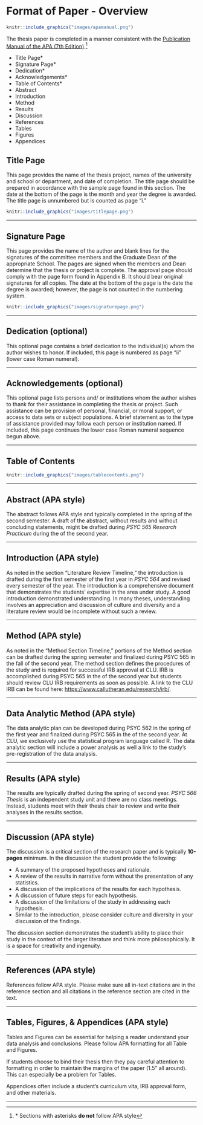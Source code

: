 # Format of Paper - Overview


```r
knitr::include_graphics("images/apamanual.png")
```


 The thesis paper is completed in a manner consistent with the [Publication Manual of the APA (7th Edition)](https://www.amazon.com/s?k=apa+publication+manual+7th+edition&crid=7T10VJ2PYQZH&sprefix=apa+pu%2Caps%2C261&ref=nb_sb_ss_i_1_6).^[* Sections with asterisks **do not** follow APA style] 

  * Title Page*
  * Signature Page*
  * Dedication*
  * Acknowledgements*
  * Table of Contents*
  * Abstract
  * Introduction
  * Method
  * Results
  * Discussion
  * References
  * Tables
  * Figures
  * Appendices



## Title Page

This page provides the name of the thesis project, names of the university and school or department, and date of completion. The title page should be prepared in accordance with the sample page found in this section. The date at the bottom of the page is the month and year the degree is awarded. The title page is unnumbered but is counted as page “i.”

```r
knitr::include_graphics("images/titlepage.png")
```

___

## Signature Page

This page provides the name of the author and blank lines for the signatures of the committee members and the Graduate Dean of the appropriate School. The pages are signed when the members and Dean determine that the thesis or project is complete. The approval page should comply with the page form found in Appendix B. It should bear original signatures for all copies. The date at the bottom of the page is the date the degree is awarded; however, the page is not counted in the numbering system.

```r
knitr::include_graphics("images/signaturepage.png")
```

___

## Dedication (optional)

This optional page contains a brief dedication to the individual(s) whom the author wishes to honor. If included, this page is numbered as page “ii” (lower case Roman numeral).

___


## Acknowledgements (optional)

This optional page lists persons and/ or institutions whom the author wishes to thank for their assistance in completing the thesis or project. Such assistance can be provision of personal, financial, or moral support, or access to data sets or subject populations. A brief statement as to the type of assistance provided may follow each person or institution named. If included, this page continues the lower case Roman numeral sequence begun above.

___


## Table of Contents


```r
knitr::include_graphics("images/tablecontents.png")
```


___

## Abstract (APA style)

The abstract follows APA style and typically completed in the spring of the second semester.  A draft of the abstract, without results and without concluding statements, might be drafted during *PSYC 565 Research Practicum* during the of the second year. 

___


## Introduction (APA style)

As noted in the section "Literature Review Timeline," the introduction is drafted during the first semester of the first year in *PSYC 564* and revised every semester of the year.  The introduction is a comprehensive document that demonstrates the students' expertise in the area under study.  A good introduction demonstrated understanding.  In many theses, understanding involves an appreciation and discussion of culture and diversity and a literature review would be incomplete without such a review. 

___


## Method (APA style)

As noted in the "Method Section Timeline," portions of the Method section can be drafted during the spring semester and finalized during PSYC 565 in the fall of the second year.  The method section defines the procedures of the study and is required for successful IRB approval at CLU.  IRB is accomplished during PSYC 565 in the of the second year but students should review CLU IRB requirements as soon as possible.  A link to the CLU IRB can be found here: [https://www.callutheran.edu/research/irb/](https://www.callutheran.edu/research/irb/).


___


## Data Analytic Method (APA style)

The data analytic plan can be developed during PSYC 562 in the spring of the first year and finalized during PSYC 565 in the of the second year.  At CLU, we exclusively use the statistical program language called R. The data analytic section will include a power analysis as well a link to the study's pre-registration of the data analysis. 

___

## Results (APA style)

The results are typically drafted during the spring of second year.  *PSYC 566 Thesis* is an independent study unit and there are no class meetings.  Instead, students meet with their thesis chair to review and write their analyses in the results section. 

___


## Discussion (APA style)

The discussion is a critical section of the research paper and is typically **10-pages** minimum.  In the discussion the student provide the following:

  * A summary of the proposed hypotheses and rationale.
  * A review of the results in narrative form without the presentation of any statistics.
  * A discussion of the implications of the results for each hypothesis. 
  * A discussion of future steps for each hypothesis.
  * A discussion of the limitations of the study in addressing each hypothesis.
  * Similar to the introduction, please consider culture and diversity in your discussion of the findings. 

The discussion section demonstrates the student's ability to place their study in the context of the larger literature and think more philosophically.  It is a space for creativity and ingenuity.  
  
___


## References (APA style)

References follow APA style.  Please make sure all in-text citations are in the reference section and all citations in the reference section are cited in the text.

___


## Tables, Figures, & Appendices (APA style)

Tables and Figures can be essential for helping a reader understand your data analysis and conclusions. Please follow APA formatting for all Table and Figures.

If students choose to bind their thesis then they pay careful attention to formatting in order to maintain the margins of the paper (1.5" all around).  This can especially be a problem for Tables.

Appendices often include a student's curriculum vita, IRB approval form, and other materials.  

___


